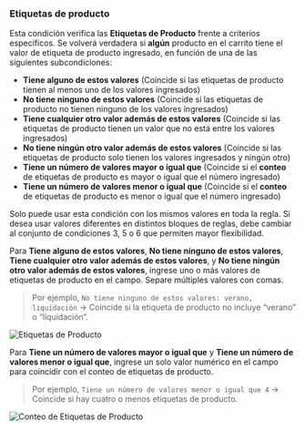 ### Etiquetas de producto

Esta condición verifica las **Etiquetas de Producto** frente a criterios específicos. Se volverá verdadera si **algún** producto en el carrito tiene el valor de etiqueta de producto ingresado, en función de una de las siguientes subcondiciones:

- **Tiene alguno de estos valores** (Coincide si las etiquetas de producto tienen al menos uno de los valores ingresados)  
- **No tiene ninguno de estos valores** (Coincide si las etiquetas de producto no tienen ninguno de los valores ingresados)  
- **Tiene cualquier otro valor además de estos valores** (Coincide si las etiquetas de producto tienen un valor que no está entre los valores ingresados)  
- **No tiene ningún otro valor además de estos valores** (Coincide si las etiquetas de producto solo tienen los valores ingresados y ningún otro)  
- **Tiene un número de valores mayor o igual que** (Coincide si el **conteo** de etiquetas de producto es mayor o igual que el número ingresado)  
- **Tiene un número de valores menor o igual que** (Coincide si el **conteo** de etiquetas de producto es menor o igual que el número ingresado)  

<Warning>
  Solo puede usar esta condición con los mismos valores en toda la regla. Si desea usar valores diferentes en distintos bloques de reglas, debe cambiar al conjunto de condiciones 3, 5 o 6 que permiten mayor flexibilidad.
</Warning>

Para **Tiene alguno de estos valores**, **No tiene ninguno de estos valores**, **Tiene cualquier otro valor además de estos valores**, y **No tiene ningún otro valor además de estos valores**, ingrese uno o más valores de etiquetas de producto en el campo. Separe múltiples valores con comas.

> Por ejemplo, `No tiene ninguno de estos valores: verano, liquidación` → Coincide si la etiqueta de producto no incluye “verano” o “liquidación”.

<img
  src="/images/essentials/condition-sets/product-tags.webp"
  alt="Etiquetas de Producto"
/>

Para **Tiene un número de valores mayor o igual que** y **Tiene un número de valores menor o igual que**, ingrese un solo valor numérico en el campo para coincidir con el conteo de etiquetas de producto.

> Por ejemplo, `Tiene un número de valores menor o igual que 4` → Coincide si hay cuatro o menos etiquetas de producto.

<img
  src="/images/essentials/condition-sets/count-product-tags.webp"
  alt="Conteo de Etiquetas de Producto"
/>

